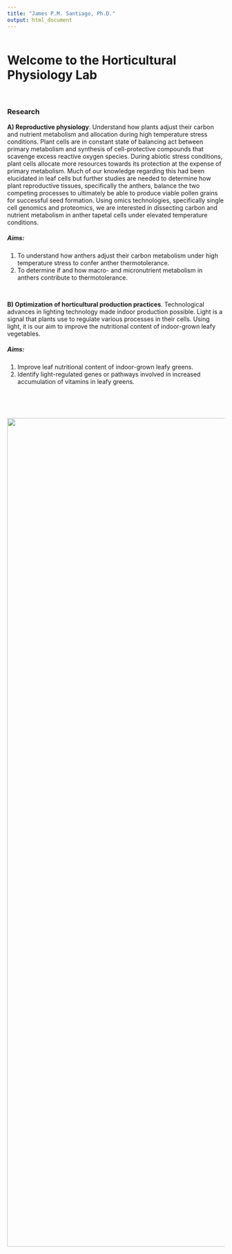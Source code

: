```yaml
---
title: "James P.M. Santiago, Ph.D."
output: html_document
---
```


<style type="text/css">
.title {
  display: none;
}

#getting-started img {
  margin-right: 100px;
}

</style>

```r

```

# **Welcome to the Horticultural Physiology Lab**

<br>

### **Research**

**A) Reproductive physiology**. Understand how plants adjust their carbon and nutrient metabolism and allocation during high temperature stress conditions. Plant cells are in constant state of balancing act between primary metabolism and synthesis of cell-protective compounds that scavenge excess reactive oxygen species. During abiotic stress conditions, plant cells allocate more resources towards its protection at the expense of primary metabolism. Much of our knowledge regarding this had been elucidated in leaf cells but further studies are needed to determine how plant reproductive tissues, specifically the anthers, balance the two competing processes to ultimately be able to produce viable pollen grains for successful seed formation. Using omics technologies, specifically single cell genomics and proteomics, we are interested in dissecting carbon and nutrient metabolism in anther tapetal cells under elevated temperature conditions.

##### **Aims:**<br>

1)  To understand how anthers adjust their carbon metabolism under high temperature stress to confer anther thermotolerance. <br>
2)  To determine if and how macro- and micronutrient metabolism in anthers contribute to thermotolerance.

<br>

**B) Optimization of horticultural production practices**. Technological advances in lighting technology made indoor production possible. Light is a signal that plants use to regulate various processes in their cells. Using light, it is our aim to improve the nutritional content of indoor-grown leafy vegetables.

##### **Aims:** <br>

1)  Improve leaf nutritional content of indoor-grown leafy greens. <br>
2)  Identify light-regulated genes or pathways involved in increased accumulation of vitamins in leafy greens. <br>

<br>

<br>

::: {style="text-align:center;"}
![](images/Banner2.png){width="20in"}
:::

::: :::::
:::
